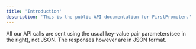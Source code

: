 ```yaml
---
title: 'Introduction'
description: 'This is the public API documentation for FirstPromoter.'
---
```


<Note>
All our API calls are sent using the usual key-value pair parameters(see in the right), not JSON. The responses however are in JSON format.
</Note>

